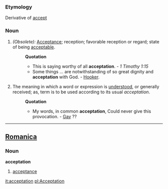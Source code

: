 ===Etymology===
Derivative of [[accept]]
===Noun=== 
#''(Obsolete):'' [[Acceptance]]; reception; favorable reception or regard; state of being [[acceptable]]. 
#:'''Quotation'''
#:*This is saying worthy of all '''acceptation'''. - ''1 Timothy 1:15'' 
#:*Some things ... are notwithstanding of so great dignity and '''acceptation''' with God. - [[Hooker]]. 
#The meaning in which a word or expression is [[understood]], or generally received; as, term is to be used according to its usual ''acceptation''.
#:'''Quotation'''
#:*My words, in common '''acceptation''', Could never give this provocation. - [[Gay]] ??
----

==[[Romanica]]==
===Noun===
<b>acceptation</b>
#[[acceptance]]

[[it:acceptation]]
[[pl:Acceptation]]